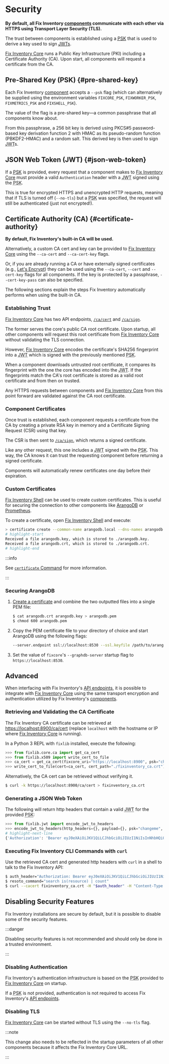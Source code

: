 # Security

**By default, all Fix Inventory [components](./components/index.mdx) communicate with each other via HTTPS using Transport Layer Security (TLS).**

The trust between components is established using a [<abbr title="pre-shared key">PSK</abbr>](#pre-shared-key) that is used to derive a key used to sign [<abbr title="JSON web token">JWT</abbr>s](#json-web-token).

[Fix Inventory Core](./components/core.mdx) runs a Public Key Infrastructure (PKI) including a Certificate Authority (CA). Upon start, all components will request a certificate from the CA.

## Pre-Shared Key (PSK) \{#pre-shared-key}

Each Fix Inventory [component](./components/index.mdx) accepts a `--psk` flag (which can alternatively be supplied using the environment variables `FIXCORE_PSK`, `FIXWORKER_PSK`, `FIXMETRICS_PSK` and `FIXSHELL_PSK`).

The value of the flag is a pre-shared key—a common passphrase that all components know about.

From this passphrase, a 256 bit key is derived using PKCS#5 password-based key derivation function 2 with HMAC as its pseudo-random function (PBKDF2-HMAC) and a random salt. This derived key is then used to sign <abbr title="JSON web token">JWT</abbr>s.

## JSON Web Token (JWT) \{#json-web-token}

If a [<abbr title="pre-shared key">PSK</abbr>](#pre-shared-key) is provided, every request that a component makes to [Fix Inventory Core](./components/core.mdx) must provide a valid `Authentication` header with a <abbr title="JSON web token">JWT</abbr> signed using the <abbr title="pre-shared key">PSK</abbr>.

This is true for encrypted HTTPS and unencrypted HTTP requests, meaning that if TLS is turned off (`--no-tls`) but a <abbr title="pre-shared key">PSK</abbr> was specified, the request will still be authenticated (just not encrypted!).

## Certificate Authority (CA) \{#certificate-authority}

**By default, Fix Inventory's built-in CA will be used.**

Alternatively, a custom CA cert and key can be provided to [Fix Inventory Core](./components/core.mdx) using the `--ca-cert` and `--ca-cert-key` flags.

Or, if you are already running a CA or have externally signed certificates (e.g., [Let's Encrypt](https://letsencrypt.org)) they can be used using the `--ca-cert`, `--cert` and `--cert-key` flags for all components. If the key is protected by a passphrase, `--cert-key-pass` can also be specified.

The following sections explain the steps Fix Inventory automatically performs when using the built-in CA.

### Establishing Trust

[Fix Inventory Core](./components/core.mdx) has two API endpoints, [`/ca/cert`](./api/retrieve-the-certificate-authorities-public-certificate.api.mdx) and [`/ca/sign`](./api/sign-a-certificate-request.api.mdx).

The former serves the core's public CA root certificate. Upon startup, all other components will request this root certificate from [Fix Inventory Core](./components/core.mdx) without validating the TLS connection.

However, [Fix Inventory Core](./components/core.mdx) encodes the certificate's SHA256 fingerprint into a <abbr title="JSON web token">JWT</abbr> which is signed with the previously mentioned <abbr title="pre-shared key">PSK</abbr>.

When a component downloads untrusted root certificate, it compares its fingerprint with the one the core has encoded into the <abbr title="JSON web token">JWT</abbr>. If the fingerprints match the CA's root certificate is stored as a valid root certificate and from then on trusted.

Any HTTPS requests between components and [Fix Inventory Core](./components/core.mdx) from this point forward are validated against the CA root certificate.

### Component Certificates

Once trust is established, each component requests a certificate from the CA by creating a private RSA key in memory and a Certificate Signing Request (CSR) using that key.

The CSR is then sent to [`/ca/sign`](./api/sign-a-certificate-request.api.mdx), which returns a signed certificate.

Like any other request, this one includes a <abbr title="JSON web token">JWT</abbr> signed with the <abbr title="pre-shared key">PSK</abbr>. This way, the CA knows it can trust the requesting component before returning a signed certificate.

Components will automatically renew certificates one day before their expiration.

### Custom Certificates

[Fix Inventory Shell](./components/shell.mdx) can be used to create custom certificates. This is useful for securing the connection to other components like [ArangoDB](https://arangodb.com) or [Prometheus](https://prometheus.io).

To create a certificate, open [Fix Inventory Shell](./components/shell.mdx) and execute:

```bash
> certificate create --common-name arangodb.local --dns-names arangodb.local localhost --ip-addresses 127.0.0.1
# highlight-start
​Received a file arangodb.key, which is stored to ./arangodb.key.
​Received a file arangodb.crt, which is stored to ./arangodb.crt.
# highlight-end
```

:::info

See [`certificate` Command](./cli/certificate.mdx) for more information.

:::

### Securing ArangoDB

1. [Create a certificate](#custom-certificates) and combine the two outputted files into a single PEM file:

   ```bash
   $ cat arangodb.crt arangodb.key > arangodb.pem
   $ chmod 600 arangodb.pem
   ```

2. Copy the PEM certificate file to your directory of choice and start ArangoDB using the following flags:

   ```bash
   --server.endpoint ssl://localhost:8530 --ssl.keyfile /path/to/arangodb.pem
   ```

3. Set the value of `fixcore`'s `--graphdb-server` startup flag to `https://localhost:8530`.

## Advanced

When interfacing with Fix Inventory's [API endpoints](./api/index.mdx), it is possible to integrate with [Fix Inventory Core](./components/core.mdx) using the same transport encryption and authentication utilized by Fix Inventory's [components](./components/index.mdx).

### Retrieving and Validating the CA Certificate

The Fix Inventory CA certificate can be retrieved at [https://localhost:8900/ca/cert](https://localhost:8900/ca/cert) (replace `localhost` with the hostname or IP where [Fix Inventory Core](./components/core.mdx) is running).

In a Python 3 REPL with `fixlib` installed, execute the following:

```python
>>> from fixlib.core.ca import get_ca_cert
>>> from fixlib.x509 import write_cert_to_file
>>> ca_cert = get_ca_cert(fixcore_uri="https://localhost:8900", psk="changeme")
>>> write_cert_to_file(cert=ca_cert, cert_path="./fixinventory_ca.crt")
```

Alternatively, the CA cert can be retrieved without verifying it.

```bash
$ curl -k https://localhost:8900/ca/cert > fixinventory_ca.crt
```

### Generating a JSON Web Token

The following will return http headers that contain a valid <abbr title="JSON web token">JWT</abbr> for the provided <abbr title="pre-shared key">PSK</abbr>:

```python
>>> from fixlib.jwt import encode_jwt_to_headers
>>> encode_jwt_to_headers(http_headers={}, payload={}, psk="changeme", expire_in=3600)
# highlight-next-line
​{'Authorization': 'Bearer eyJ0eXAiOiJKV1QiLCJhbGciOiJIUzI1NiIsInNhbHQiOiJuSVEzU3M5TGVNS1JHYUNQUEJxMnlBPT0ifQ.eyJleHAiOjE2NDkzNzI1MTR9.KXAmijfSsV-taO3890qJNzXKXng1u38eU6PTrDYTgVs'}
```

### Executing Fix Inventory CLI Commands with `curl`

Use the retrieved CA cert and generated http headers with `curl` in a shell to talk to the Fix Inventory API:

```bash
$ auth_header="Authorization: Bearer eyJ0eXAiOiJKV1QiLCJhbGciOiJIUzI1NiIsInNhbHQiOiJuSVEzU3M5TGVNS1JHYUNQUEJxMnlBPT0ifQ.eyJleHAiOjE2NDkzNzI1MTR9.KXAmijfSsV-taO3890qJNzXKXng1u38eU6PTrDYTgVs"
$ resoto_command="search is(resource) | count"
$ curl --cacert fixinventory_ca.crt -H "$auth_header" -H "Content-Type: text/plain" -H "Accept: application/json" -X POST -d "$resoto_command" https://localhost:8900/cli/execute
```

## Disabling Security Features

Fix Inventory installations are secure by default, but it is possible to disable some of the security features.

:::danger

Disabling security features is not recommended and should only be done in a trusted environment.

:::

### Disabling Authentication

Fix Inventory's authentication infrastructure is based on the <abbr title="pre-shared key">PSK</abbr> provided to [Fix Inventory Core](./components/core.mdx) on startup.

If a <abbr title="pre-shared key">PSK</abbr> is not provided, authentication is not required to access Fix Inventory's [API endpoints](./api/index.mdx).

### Disabling TLS

[Fix Inventory Core](./components/core.mdx) can be started without TLS using the `--no-tls` flag.

:::note

This change also needs to be reflected in the startup parameters of all other components because it affects the Fix Inventory Core URL.

:::

